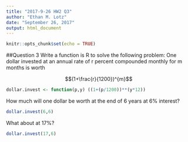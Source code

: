 ```yaml
---
title: "2017-9-26 HW2 Q3"
author: "Ethan M. Lotz"
date: "September 26, 2017"
output: html_document
---
```


```r
knitr::opts_chunk$set(echo = TRUE)
```

##Question 3
Write a function is R to solve the following problem: One dollar invested at an annual rate
of r percent compounded monthly for m months is worth

$$(1+\frac{r}{1200})^{m}$$

```r
dollar.invest <- function(p,y) ((1+(p/1200))**(y*12))
```

How much will one dollar be worth at the end of 6 years at 6% interest? 
```r
dollar.invest(6,6)
```

What about at 17%?
```r
dollar.invest(17,6)
```

